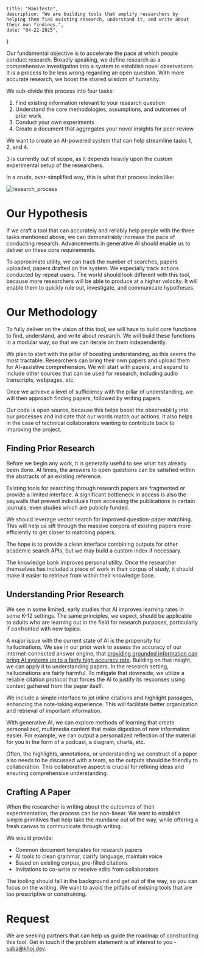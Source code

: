     title: "Manifesto",
    description: "We are building tools that amplify researchers by helping them find existing research, understand it, and write about their own findings.",
    date: "04-22-2025",
}

Our fundamental objective is to accelerate the pace at which people conduct research. Broadly speaking, we define research as a comprehensive investigation into a system to establish novel observations. It is a process to be less wrong regarding an open question. With more accurate research, we boost the shared wisdom of humanity.

We sub-divide this process into four tasks:
1. Find existing information relevant to your research question
2. Understand the core methodologies, assumptions, and outcomes of prior work
3. Conduct your own experiments
4. Create a document that aggregates your novel insights for peer-review

We want to create an AI-powered system that can help streamline tasks 1, 2, and 4.

3 is currently out of scope, as it depends heavily upon the custom experimental setup of the researchers.

In a crude, over-simplified way, this is what that process looks like:

![research_process](/research_process.png)

# Our Hypothesis
If we craft a tool that can accurately and reliably help people with the three tasks mentioned above, we can demonstrably increase the pace of conducting research. Advancements in generative AI should enable us to deliver on these core requirements.

To approximate utility, we can track the number of searches, papers uploaded, papers drafted on the system. We especially track actions conducted by repeat users. The world should look different with this tool, because more researchers will be able to produce at a higher velocity. It will enable them to quickly rule out, investigate, and communicate hypotheses.

# Our Methodology

To fully deliver on the vision of this tool, we will have to build core functions to find, understand, and write about research. We will build these functions in a modular way, so that we can iterate on them independently.

We plan to start with the pillar of boosting understanding, as this seems the most tractable. Researchers can bring their own papers and upload them for AI-assistive comprehension. We will start with papers, and expand to include other sources that can be used for research, including audio transcripts, webpages, etc.

Once we achieve a level of sufficiency with the pillar of understanding, we will then approach finding papers, followed by writing papers.

Our code is open source, because this helps boost the observability into our processes and indicate that our words match our actions. It also helps in the case of technical collaborators wanting to contribute back to improving the project.

## Finding Prior Research

Before we begin any work, it is generally useful to see what has already been done. At times, the answers to open questions can be satisfied within the abstracts of an existing reference.

Existing tools for searching through research papers are fragmented or provide a limited interface. A significant bottleneck in access is also the paywalls that prevent individuals from accessing the publications in certain journals, even studies which are publicly funded.

We should leverage vector search for improved question-paper matching. This will help us sift through the massive corpora of existing papers more efficiently to get closer to matching papers.

The hope is to provide a clean interface combining outputs for other academic search APIs, but we may build a custom index if necessary.

The knowledge bank improves personal utility. Once the researcher themselves has included a piece of work in their corpus of study, it should make it easier to retrieve from within their knowledge base.

## Understanding Prior Research
We see in some limited, early studies that AI improves learning rates in some K-12 settings. The same principles, we expect, should be applicable to adults who are learning out in the field for research purposes, particularly if confronted with new topics.

A major issue with the current state of AI is the propensity for hallucinations. We see in our prior work to assess the accuracy of our internet-connected answer engine, that [providing grounded information can bring AI systems up to a fairly high accuracy rate](https://blog.khoj.dev/posts/evaluate-khoj-quality/). Building on that insight, we can apply it to understanding papers. In the research setting, hallucinations are fairly harmful. To mitigate that downside, we utilize a reliable citation protocol that forces the AI to justify its responses using context gathered from the paper itself.

We include a simple interface to jot inline citations and highlight passages, enhancing the note-taking experience. This will facilitate better organization and retrieval of important information.

With generative AI, we can explore methods of learning that create personalized, multimedia content that make digestion of new information easier. For example, we can output a personalized reflection of the material for you in the form of a podcast, a diagram, charts, etc.

Often, the highlights, annotations, or understanding we construct of a paper also needs to be discussed with a team, so the outputs should be friendly to collaboration. This collaborative aspect is crucial for refining ideas and ensuring comprehensive understanding.

## Crafting A Paper
When the researcher is writing about the outcomes of their experimentation, the process can be non-linear. We want to establish simple primitives that help take the mundane out of the way, while offering a fresh canvas to communicate through writing.

We would provide:
- Common document templates for research papers
- AI tools to clean grammar, clarify language, maintain voice
- Based on existing corpus, pre-filled citations
- Invitations to co-write or receive edits from collaborators

The tooling should fall in the background and get out of the way, so you can focus on the writing. We want to avoid the pitfalls of existing tools that are too prescriptive or constraining.


# Request
We are seeking partners that can help us guide the roadmap of constructing this tool. Get in touch if the problem statement is of interest to you - [saba@khoj.dev](mailto:saba@khoj.dev).
